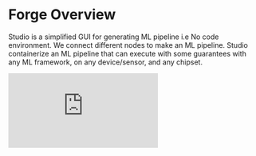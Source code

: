 # Forge Overview

Studio is a simplified GUI for generating ML pipeline i.e No code environment. We connect different nodes to make an ML pipeline. Studio containerize an ML pipeline that can execute with some guarantees with any ML framework, on any device/sensor, and any chipset.
<iframe
  width={640}
  height={400}
  src="https://www.loom.com/embed/673f0d41d0084eaba06ecfa04045ce57"
  frameBorder={0}
  allowFullScreen
></iframe>
